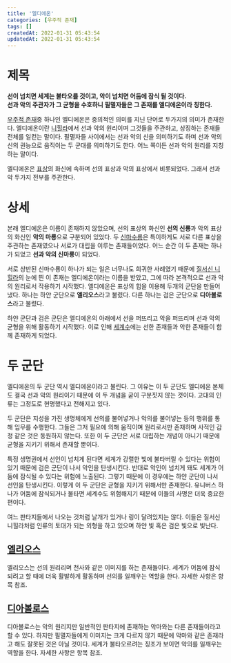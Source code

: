 ```yaml
---
title: '엘디에온'
categories: [우주적 존재]
tags: []
createdAt: 2022-01-31 05:43:54
updatedAt: 2022-01-31 05:43:54
---
```


# 제목
<QBlock who='이름 모를 현자'>
  <P><Strong>
    선이 넘치면 세계는 불타오를 것이고, 악이 넘치면 어둠에 잠식 될 것이다. <br />
    선과 악의 주관자가 그 균형을 수호하니 필멸자들은 그 존재를 엘디에온이라 칭한다.
  </Strong></P>
</QBlock>

[우주적 존재](우주적_존재)중 하나인 엘디에온은 중의적인 의미를 지닌 단어로 두가지의 의미가 존재한다. 엘디에온이란 [니힐라](니힐라_위키)에서 선과 악의 원리이며 그것들을 주관하고, 상징하는 존재들 전체를 일컫는 말이다. 필멸자들 사이에서는 선과 악의 신을 의미하기도 하며 선과 악의 신의 권능으로 움직이는 두 군대를 의미하기도 한다. 어느 쪽이든 선과 악의 원리를 지칭하는 말이다.

엘디에온은 [표상](표상)의 화신에 속하며 선의 표상과 악의 표상에서 비롯되었다. 그래서 선과 악 두가지 전부를 주관한다.

# 상세
본래 엘디에온은 이름이 존재하지 않았으며, 선의 표상의 화신인 **선의 신룡**과 악의 표상의 화신인 **악의 마룡**으로 구분되어 있었다. 두 [신마수룡](신마수룡)은 특이하게도 서로 다른 표상을 주관하는 존재였으나 서로가 대립을 이루는 존재들이었다. 어느 순간 이 두 존재는 하나가 되었고 **선과 악의 신마룡**이 되었다.

서로 상반된 신마수룡이 하나가 되는 일은 너무나도 희귀한 사례였기 때문에 [질서신 니힐라](질서신_니힐라)의 눈에 띈 이 존재는 엘디에온이라는 이름을 받았고, 그에 따라 본격적으로 선과 악의 원리로서 작용하기 시작했다. 엘디에온은 표상의 힘을 이용해 두개의 군단을 만들어냈다. 하나는 하얀 군단으로 **엘리오스**라고 불렸다. 다른 하나는 검은 군단으로 **디아볼로스**라고 불렸다.

하얀 군단과 검은 군단은 엘디에온의 아래에서 선을 퍼뜨리고 악을 퍼뜨리며 선과 악의 균형을 위해 활동하기 시작했다. 이로 인해 [세계수](세계수)에는 선한 존재들과 악한 존재들이 함께 존재하게 되었다.

# 두 군단
엘디에온의 두 군단 역시 엘디에온이라고 불린다. 그 이유는 이 두 군단도 엘디에온 본체도 결국 선과 악의 원리이기 때문에 이 두 개념을 굳이 구분짓지 않는 것이다. 고대의 인류는 그정도로 현명했다고 전해지고 있다.

두 군단은 지성을 가진 생명체에게 선의를 불어넣거나 악의를 불어넣는 등의 행위를 통해 임무를 수행한다. 그들은 그저 필요에 의해 움직이며 원리로서만 존재하며 사적인 감정 같은 것은 동원하지 않는다. 또한 이 두 군단은 서로 대립하는 개념이 아니기 때문에 균형을 지키기 위해서 존재할 뿐이다.

특정 생명권에서 선인이 넘치게 된다면 세계가 강렬한 빛에 불타버릴 수 있다는 위험이 있기 때문에 검은 군단이 나서 악인을 탄생시킨다. 반대로 악인이 넘치게 돼도 세계가 어둠에 잠식될 수 있다는 위험에 노출된다. 그렇기 때문에 이 경우에는 하얀 군단이 나서 선인을 탄생시킨다. 이렇게 이 두 군단은 균형을 지키기 위해서만 존재한다. 유니버스 하나가 어둠에 잠식되거나 불타면 세계수도 위험해지기 때문에 이들의 사명은 더욱 중요한 편이다.

여느 판타지들에서 나오는 것처럼 날개가 있거나 링이 달려있지는 않다. 이들은 질서신 니힐라처럼 인류의 토대가 되는 외형을 하고 있으며 하얀 빛 혹은 검은 빛으로 빛난다.

## [엘리오스](엘리오스)
엘리오스는 선의 원리리며 천사와 같은 이미지를 하는 존재들이다. 세계가 어둠에 잠식되려고 할 때에 더욱 활발하게 활동하며 선의를 일깨우는 역할을 한다. 자세한 사항은 항목 참조.

## [디아볼로스](디아볼로스)
디아볼로스는 악의 원리지만 일반적인 판타지에 존재하는 악마와는 다른 존재들이라고 할 수 있다. 하지만 필멸자들에게 이미지는 크게 다르지 않기 때문에 악마와 같은 존재라고 해도 잘못된 것은 아닐 것이다. 세계가 불타오르려는 징조가 보이면 악의를 일깨우는 역할을 한다. 자세한 사항은 항목 참조.
